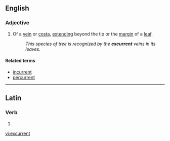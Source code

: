 ==English==

===Adjective===
{{en-adj|-}}

# {{botany}} Of a [[vein]] or [[costa]], [[extend]]ing beyond the tip or the [[margin]] of a [[leaf]].
#: ''This species of tree is recognized by the '''excurrent''' veins in its leaves.''

====Related terms====
* [[incurrent]]
* [[percurrent]]

----

==Latin==

===Verb===
{{la-verb-form|excurrent}}

# {{conjugation of|excurro|excurrō|3|p|fut|act|ind|lang=la}}

[[vi:excurrent]]
